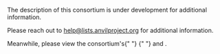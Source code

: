 
The description of this consortium is under development for additional information.

Please reach out to [help@lists.anvilproject.org](mailto:help@lists.anvilproject.org) for additional information.

<div>
  Meanwhile, please view the consortium's{" "}
  <Link
    label="studies"
    url={props.consortium ? `/consortia/${props.consortium}/studies` : ""}
  />{" "}
  and
  <Link
    label="workspaces"
    url={props.consortium ? `/consortia/${props.consortium}/workspaces` : ""}
  />.
</div>

